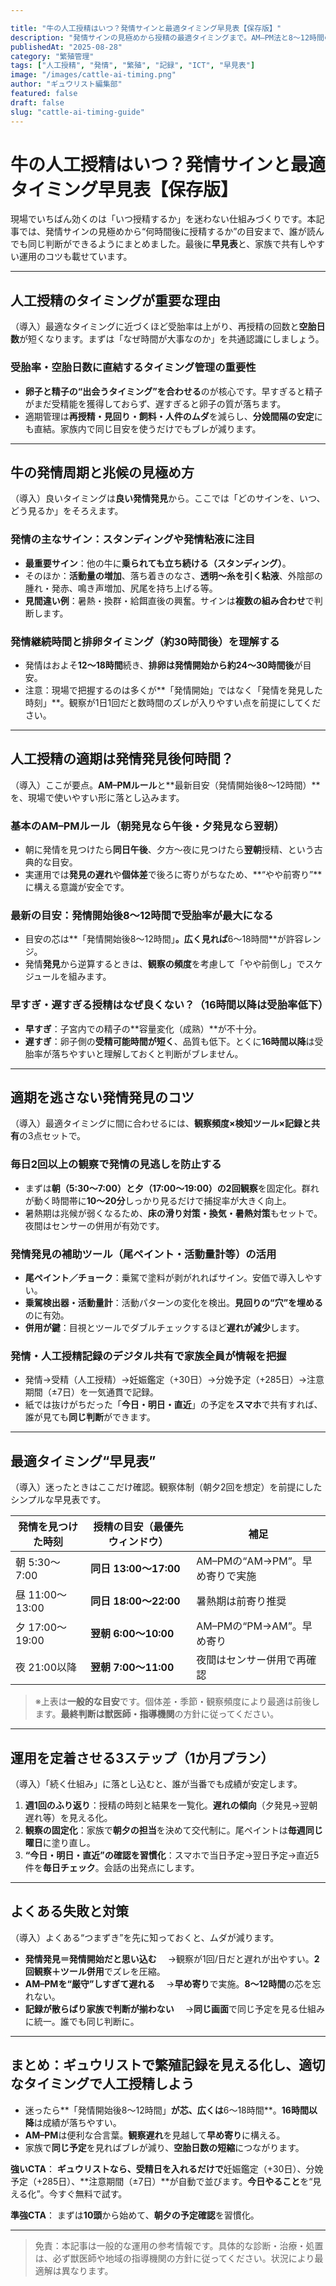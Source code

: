 ```yaml
---

title: "牛の人工授精はいつ？発情サインと最適タイミング早見表【保存版】"
description: "発情サインの見極めから授精の最適タイミングまで。AM–PM法と8〜12時間の最新目安、観察・記録のコツを早見表でやさしく解説。"
publishedAt: "2025-08-28"
category: "繁殖管理"
tags: ["人工授精", "発情", "繁殖", "記録", "ICT", "早見表"]
image: "/images/cattle-ai-timing.png"
author: "ギュウリスト編集部"
featured: false
draft: false
slug: "cattle-ai-timing-guide"
---
```



# 牛の人工授精はいつ？発情サインと最適タイミング早見表【保存版】

現場でいちばん効くのは「いつ授精するか」を迷わない仕組みづくりです。本記事では、発情サインの見極めから“何時間後に授精するか”の目安まで、誰が読んでも同じ判断ができるようにまとめました。最後に**早見表**と、家族で共有しやすい運用のコツも載せています。

---

## 人工授精のタイミングが重要な理由

（導入）最適なタイミングに近づくほど受胎率は上がり、再授精の回数と**空胎日数**が短くなります。まずは「なぜ時間が大事なのか」を共通認識にしましょう。

### 受胎率・空胎日数に直結するタイミング管理の重要性

* **卵子と精子の“出会うタイミング”を合わせる**のが核心です。早すぎると精子がまだ受精能を獲得しておらず、遅すぎると卵子の質が落ちます。
* 適期管理は**再授精・見回り・飼料・人件のムダ**を減らし、**分娩間隔の安定**にも直結。家族内で同じ目安を使うだけでもブレが減ります。

---

## 牛の発情周期と兆候の見極め方

（導入）良いタイミングは**良い発情発見**から。ここでは「どのサインを、いつ、どう見るか」をそろえます。

### 発情の主なサイン：スタンディングや発情粘液に注目

* **最重要サイン**：他の牛に**乗られても立ち続ける（スタンディング）**。
* そのほか：**活動量の増加**、落ち着きのなさ、**透明〜糸を引く粘液**、外陰部の腫れ・発赤、鳴き声増加、尻尾を持ち上げる等。
* **見間違い例**：暑熱・換群・給餌直後の興奮。サインは**複数の組み合わせ**で判断します。

### 発情継続時間と排卵タイミング（約30時間後）を理解する

* 発情はおよそ**12〜18時間**続き、**排卵は発情開始から約24〜30時間後**が目安。
* 注意：現場で把握するのは多くが\*\*「発情開始」ではなく「発情を発見した時刻」\*\*。観察が1日1回だと数時間のズレが入りやすい点を前提にしてください。

---

## 人工授精の適期は発情発見後何時間？

（導入）ここが要点。**AM–PMルール**と\*\*最新目安（発情開始後8〜12時間）\*\*を、現場で使いやすい形に落とし込みます。

### 基本のAM–PMルール（朝発見なら午後・夕発見なら翌朝）

* 朝に発情を見つけたら**同日午後**、夕方〜夜に見つけたら**翌朝**授精、という古典的な目安。
* 実運用では**発見の遅れ**や**個体差**で後ろに寄りがちなため、\*\*“やや前寄り”\*\*に構える意識が安全です。

### 最新の目安：発情開始後8～12時間で受胎率が最大になる

* 目安の芯は\*\*「発情開始後8〜12時間」**。広く見れば**6〜18時間\*\*が許容レンジ。
* 発情**発見**から逆算するときは、**観察の頻度**を考慮して「やや前倒し」でスケジュールを組みます。

### 早すぎ・遅すぎる授精はなぜ良くない？（16時間以降は受胎率低下）

* **早すぎ**：子宮内での精子の\*\*容量変化（成熟）\*\*が不十分。
* **遅すぎ**：卵子側の**受精可能時間が短く**、品質も低下。とくに**16時間以降**は受胎率が落ちやすいと理解しておくと判断がブレません。

---

## 適期を逃さない発情発見のコツ

（導入）最適タイミングに間に合わせるには、**観察頻度×検知ツール×記録と共有**の3点セットで。

### 毎日2回以上の観察で発情の見逃しを防止する

* まずは**朝（5:30〜7:00）**と**夕（17:00〜19:00）**の**2回観察**を固定化。群れが動く時間帯に**10〜20分**しっかり見るだけで捕捉率が大きく向上。
* 暑熱期は兆候が弱くなるため、**床の滑り対策・換気・暑熱対策**もセットで。夜間はセンサーの併用が有効です。

### 発情発見の補助ツール（尾ペイント・活動量計等）の活用

* **尾ペイント／チョーク**：乗駕で塗料が剥がれればサイン。安価で導入しやすい。
* **乗駕検出器・活動量計**：活動パターンの変化を検出。**見回りの“穴”を埋める**のに有効。
* **併用が鍵**：目視とツールでダブルチェックするほど**遅れが減少**します。

### 発情・人工授精記録のデジタル共有で家族全員が情報を把握

* 発情→受精（人工授精）→妊娠鑑定（+30日）→分娩予定（+285日）→注意期間（±7日）を一気通貫で記録。
* 紙では抜けがちだった「**今日・明日・直近**」の予定を**スマホ**で共有すれば、誰が見ても**同じ判断**ができます。

---

## 最適タイミング“早見表”

（導入）迷ったときはここだけ確認。観察体制（朝夕2回を想定）を前提にしたシンプルな早見表です。

| 発情を見つけた時刻     | 授精の目安（最優先ウィンドウ）    | 補足                    |
| ------------- | ------------------ | --------------------- |
| 朝 5:30〜7:00   | **同日 13:00〜17:00** | AM–PMの“AM→PM”。早め寄りで実施 |
| 昼 11:00〜13:00 | **同日 18:00〜22:00** | 暑熱期は前寄り推奨             |
| 夕 17:00〜19:00 | **翌朝 6:00〜10:00**  | AM–PMの“PM→AM”。早め寄り    |
| 夜 21:00以降     | **翌朝 7:00〜11:00**  | 夜間はセンサー併用で再確認         |

> ※上表は**一般的な目安**です。個体差・季節・観察頻度により最適は前後します。**最終判断は獣医師・指導機関**の方針に従ってください。

---

## 運用を定着させる3ステップ（1か月プラン）

（導入）「続く仕組み」に落とし込むと、誰が当番でも成績が安定します。

1. **週1回のふり返り**：授精の時刻と結果を一覧化。**遅れの傾向**（夕発見→翌朝遅れ等）を見える化。
2. **観察の固定化**：家族で**朝夕の担当**を決めて交代制に。尾ペイントは**毎週同じ曜日**に塗り直し。
3. **“今日・明日・直近”の確認を習慣化**：スマホで当日予定→翌日予定→直近5件を**毎日チェック**。会話の出発点にします。

---

## よくある失敗と対策

（導入）よくある“つまずき”を先に知っておくと、ムダが減ります。

* **発情発見＝発情開始だと思い込む**
  　→観察が1回/日だと遅れが出やすい。**2回観察＋ツール併用**でズレを圧縮。
* **AM–PMを“厳守”しすぎて遅れる**
  　→**早め寄り**で実施。**8〜12時間**の芯を忘れない。
* **記録が散らばり家族で判断が揃わない**
  　→**同じ画面**で同じ予定を見る仕組みに統一。誰でも同じ判断に。

---

## まとめ：ギュウリストで繁殖記録を見える化し、適切なタイミングで人工授精しよう

* 迷ったら**「発情開始後8〜12時間」**が芯、広くは**6〜18時間**。**16時間以降**は成績が落ちやすい。
* **AM–PM**は便利な合言葉。**観察遅れ**を見越して**早め寄り**に構える。
* 家族で**同じ予定**を見ればブレが減り、**空胎日数の短縮**につながります。

**強いCTA**：
**ギュウリストなら、受精日を入れるだけで**妊娠鑑定（+30日）、分娩予定（+285日）、**注意期間（±7日）**が自動で並びます。**今日やること**を“見える化”。今すぐ無料で試す。

**準強CTA**：
まずは**10頭**から始めて、**朝夕の予定確認**を習慣化。

---

> 免責：本記事は一般的な運用の参考情報です。具体的な診断・治療・処置は、必ず獣医師や地域の指導機関の方針に従ってください。状況により最適解は異なります。
